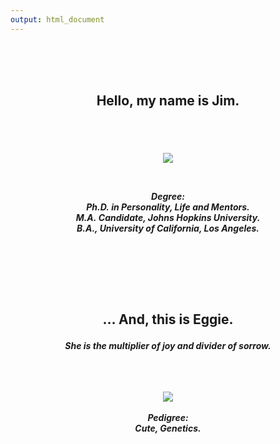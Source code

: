 ```yaml
---
output: html_document
---
```

<head>
<link rel="stylesheet" href="css/animate.css">
<script src="js/wow.min.js"> </script>
<script> new WOW().init(); </script>
<script type="text/javascript">
    window.heap=window.heap||[],heap.load=function(e,t){window.heap.appid=e,window.heap.config=t=t||{};var r=t.forceSSL||"https:"===document.location.protocol,a=document.createElement("script");a.type="text/javascript",a.async=!0,a.src=(r?"https:":"http:")+"//cdn.heapanalytics.com/js/heap-"+e+".js";var n=document.getElementsByTagName("script")[0];n.parentNode.insertBefore(a,n);for(var o=function(e){return function(){heap.push([e].concat(Array.prototype.slice.call(arguments,0)))}},p=["addEventProperties","addUserProperties","clearEventProperties","identify","removeEventProperty","setEventProperties","track","unsetEventProperty"],c=0;c<p.length;c++)heap[p[c]]=o(p[c])};
      heap.load("2042091030");
</script>
</head>

<center>
<br><br><br>

<h2> <div class="wow fadeIn animated"> 
<p style="text-align: center;"> Hello, my name is Jim. </p></div>
<br>
<br> <div class="wow fadeIn animated" data-wow-delay="1.5s">
![](attach/jimface.png)</div>
<br>
<h5> <div class="wow fadeIn animated" data-wow-delay="2s"> <p style="text-align: center;">
Degree:
<br>
Ph.D. in Personality, Life and Mentors.
<br>
M.A. Candidate, Johns Hopkins University.
<br>
B.A., University of California, Los Angeles.
</p></div>


<h2> 
<br><br><br>
<div class="wow fadeIn animated" data-wow-delay="4.5s"> <p style="text-align: center;">
... And, this is Eggie.
</p></div>
<h5><div class="wow fadeIn animated" data-wow-delay="6s"><p style="text-align: center;">
She is the multiplier of joy and divider of sorrow.</p></div>
<br>
<br>
<br>
<div class="wow fadeInUp animated" data-wow-offset="300">![](attach/eggie.png)
<br>
<br>
Pedigree:
<br>
Cute, Genetics.
</p></div></center>
<br><br><br><br><br><br><br><br><br>